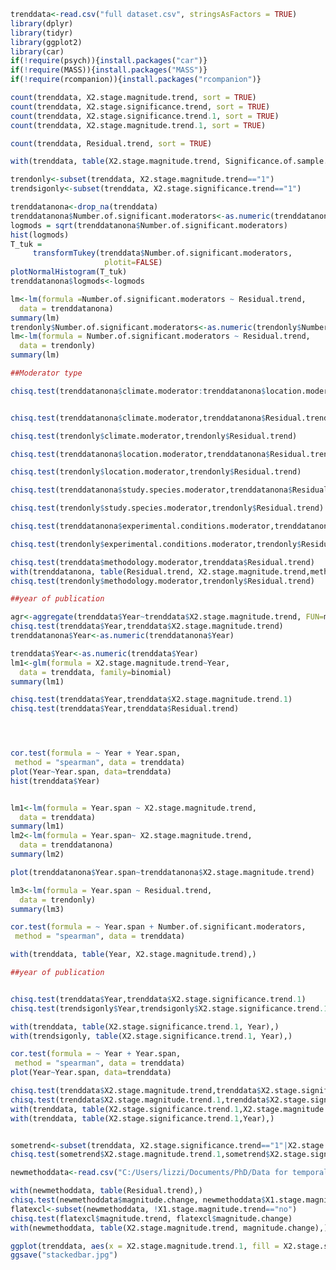 
```{r}
trenddata<-read.csv("full dataset.csv", stringsAsFactors = TRUE)
library(dplyr)
library(tidyr)
library(ggplot2)
library(car)
if(!require(psych)){install.packages("car")}
if(!require(MASS)){install.packages("MASS")}
if(!require(rcompanion)){install.packages("rcompanion")}

```
```{r}

count(trenddata, X2.stage.magnitude.trend, sort = TRUE)
count(trenddata, X2.stage.significance.trend, sort = TRUE)
count(trenddata, X2.stage.significance.trend.1, sort = TRUE)
count(trenddata, X2.stage.magnitude.trend.1, sort = TRUE)

count(trenddata, Residual.trend, sort = TRUE)

with(trenddata, table(X2.stage.magnitude.trend, Significance.of.sample.size),)

trendonly<-subset(trenddata, X2.stage.magnitude.trend=="1")
trendsigonly<-subset(trenddata, X2.stage.significance.trend=="1")


```


```{r}
trenddatanona<-drop_na(trenddata)
trenddatanona$Number.of.significant.moderators<-as.numeric(trenddatanona$Number.of.significant.moderators)
logmods = sqrt(trenddatanona$Number.of.significant.moderators)
hist(logmods)
T_tuk =
     transformTukey(trenddata$Number.of.significant.moderators,
                     plotit=FALSE)
plotNormalHistogram(T_tuk)
trenddatanona$logmods<-logmods

lm<-lm(formula =Number.of.significant.moderators ~ Residual.trend, 
  data = trenddatanona)
summary(lm)
trendonly$Number.of.significant.moderators<-as.numeric(trendonly$Number.of.significant.moderators)
lm<-lm(formula = Number.of.significant.moderators ~ Residual.trend, 
  data = trendonly)
summary(lm)
```
```{r}
##Moderator type

chisq.test(trenddatanona$climate.moderator:trenddatanona$location.moderator, trenddatanona$Residual.trend)


chisq.test(trenddatanona$climate.moderator,trenddatanona$Residual.trend)

chisq.test(trendonly$climate.moderator,trendonly$Residual.trend)

chisq.test(trenddatanona$location.moderator,trenddatanona$Residual.trend)

chisq.test(trendonly$location.moderator,trendonly$Residual.trend)

chisq.test(trenddatanona$study.species.moderator,trenddatanona$Residual.trend)

chisq.test(trendonly$study.species.moderator,trendonly$Residual.trend)

chisq.test(trenddatanona$experimental.conditions.moderator,trenddatanona$Residual.trend)

chisq.test(trendonly$experimental.conditions.moderator,trendonly$Residual.trend)

chisq.test(trenddata$methodology.moderator,trenddata$Residual.trend)
with(trenddatanona, table(Residual.trend, X2.stage.magnitude.trend,methodology.moderator),)
chisq.test(trendonly$methodology.moderator,trendonly$Residual.trend)

##year of publication

agr<-aggregate(trenddata$Year~trenddata$X2.stage.magnitude.trend, FUN=mean)
chisq.test(trenddata$Year,trenddata$X2.stage.magnitude.trend)
trenddatanona$Year<-as.numeric(trenddatanona$Year)

trenddata$Year<-as.numeric(trenddata$Year)
lm1<-glm(formula = X2.stage.magnitude.trend~Year, 
  data = trenddata, family=binomial)
summary(lm1)

chisq.test(trenddata$Year,trenddata$X2.stage.magnitude.trend.1)
chisq.test(trenddata$Year,trenddata$Residual.trend)




cor.test(formula = ~ Year + Year.span, 
 method = "spearman", data = trenddata)
plot(Year~Year.span, data=trenddata)
hist(trenddata$Year)


lm1<-lm(formula = Year.span ~ X2.stage.magnitude.trend, 
  data = trenddata)
summary(lm1)
lm2<-lm(formula = Year.span~ X2.stage.magnitude.trend, 
  data = trenddatanona)
summary(lm2)

plot(trenddatanona$Year.span~trenddatanona$X2.stage.magnitude.trend)

lm3<-lm(formula = Year.span ~ Residual.trend, 
  data = trendonly)
summary(lm3)

cor.test(formula = ~ Year.span + Number.of.significant.moderators, 
 method = "spearman", data = trenddata)

with(trenddata, table(Year, X2.stage.magnitude.trend),)
```


```{r}

##year of publication


chisq.test(trenddata$Year,trenddata$X2.stage.significance.trend.1)
chisq.test(trendsigonly$Year,trendsigonly$X2.stage.significance.trend.1)

with(trenddata, table(X2.stage.significance.trend.1, Year),)
with(trendsigonly, table(X2.stage.significance.trend.1, Year),)
```
```{r}

cor.test(formula = ~ Year + Year.span, 
 method = "spearman", data = trenddata)
plot(Year~Year.span, data=trenddata)
```
```{r}
chisq.test(trenddata$X2.stage.magnitude.trend,trenddata$X2.stage.significance.trend)
chisq.test(trenddata$X2.stage.magnitude.trend.1,trenddata$X2.stage.significance.trend.1)
with(trenddata, table(X2.stage.significance.trend.1,X2.stage.magnitude.trend.1 ),)
with(trenddata, table(X2.stage.significance.trend.1,Year),)


sometrend<-subset(trenddata, X2.stage.significance.trend=="1"|X2.stage.magnitude.trend=="1")
chisq.test(sometrend$X2.stage.magnitude.trend.1,sometrend$X2.stage.significance.trend.1)
```
```{r}
newmethoddata<-read.csv("C:/Users/lizzi/Documents/PhD/Data for temporal trends/temporal trend dataset with new method.csv", stringsAsFactors = TRUE)

with(newmethoddata, table(Residual.trend),)
chisq.test(newmethoddata$magnitude.change, newmethoddata$X1.stage.magnitude.trend)
flatexcl<-subset(newmethoddata, !X1.stage.magnitude.trend=="no")
chisq.test(flatexcl$magnitude.trend, flatexcl$magnitude.change)
with(newmethoddata, table(X2.stage.magnitude.trend, magnitude.change),)

```
```{r}
ggplot(trenddata, aes(x = X2.stage.magnitude.trend.1, fill = X2.stage.significance.trend.1)) + geom_bar()+theme(axis.text = element_text(size = 16),axis.title = element_text(size=16), legend.text = element_text(size = 14),legend.title = element_text(size=16))+xlab("Effect magnitude trend")+guides(fill = guide_legend(title = "Effect significance trend"))+scale_fill_brewer(palette = "Spectral")
ggsave("stackedbar.jpg")
```
